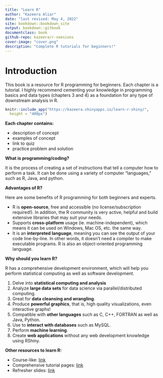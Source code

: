 ```yaml
---
title: "Learn R"
author: "Kazeera Aliar"
date: "last revised: May 4, 2022"
site: bookdown::bookdown_site
output: bookdown::gitbook
documentclass: book
github-repo: kazeera/r-seesions
cover-image: "cover.png"
description: "Complete R tutorials for beginners!"
---
```


# Introduction
This book is a resource for R programming for beginners. Each chapter is a tutorial. I highly recommend cementing your knowledge in programming basics and data types (chapters 3 and 4) as a foundation for any type of downstream analysis in R.

```r
knitr::include_app("https://kazeera.shinyapps.io/learn-r-shiny/",
  height = "400px")

```

**Each chapter contains:**

* description of concept
* examples of concept
* link to quiz
* practice problem and solution

**What is programming/coding?** 

It is the process of creating a set of instructions that tell a computer how to perform a task. It can be done using a variety of computer "languages," such as R, Java, and python. 

**Advantages of R?**

Here are some benefits of R programming for both beginners and experts.

* R is **open-source**, free and accessible (no license/subscription required!). In addition, the R community is very active, helpful and build extensive libraries that may suit your needs.
* Supports **cross-platform** usage (ie. machine-independent), which means it can be used on Windows, Mac OS, etc. the same way.
* It is an **interpreted language**, meaning you can see the output of your code line-by-line. In other words, it doesn't need a compiler to make executable programs. R is also an object-oriented programming language.

**Why should you learn R?**

R has a comprehensive development environment, which will help you perform statistical computing as well as software development.

1. Delve into **statistical computing and analysis**
2. Analyze **large data sets** for data science via parallel/distributed computing.
3. Great for **data cleansing and wrangling**.
4. Produce **powerful graphics**, that is, high quality visualizations, even interactive graphs!
5. Compatible with **other languages** such as C, C++, FORTRAN as well as Java, Python.
6. Use to **interact with databases** such as MySQL.
7. Perform **machine learning**.
8. Create **web applications** without any web development knowledge using RShiny.

**Other resources to learn R:**

* Course-like: [link](https://swcarpentry.github.io/r-novice-inflammation/)  
* Comprehensive tutorial pages: [link](http://www.sthda.com/english/)  
* Refresher slides: [link](https://support.scinet.utoronto.ca/education/go.php/306/content.php/cid/831/)  

